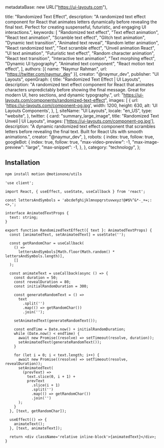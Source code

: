   metadataBase: new URL("https://ui-layouts.com"),

  title: "Randomized Text Effect",
  description:
    "A randomized text effect component for React that animates letters dynamically before revealing the final text. Perfect for creating suspenseful, futuristic, and engaging UI interactions.",
  keywords: [
    "Randomized text effect",
    "Text effect animation",
    "React text animation",
    "Scramble text effect",
    "Glitch text animation",
    "Dynamic text transition",
    "Animated text reveal",
    "Random letter animation",
    "React randomized text",
    "Text scramble effect",
    "Unveil animation React",
    "UI text animation",
    "Futuristic text effect",
    "Random character animation",
    "React text transition",
    "Interactive text animation",
    "Text morphing effect",
    "Dynamic UI typography",
    "Animated text component",
    "React motion text effect",
  ],
  authors: [{ name: "Naymur Rahman", url: "https://twitter.com/naymur_dev" }],
  creator: "@naymur_dev",
  publisher: "UI Layouts",
  openGraph: {
    title: "Randomized Text Effect | UI Layouts",
    description:
      "A randomized text effect component for React that animates characters unpredictably before showing the final message. Great for modern UI, hero sections, and dynamic typography.",
    url: "https://ui-layouts.com/components/randomized-text-effect",
    images: [
      {
        url: 'https://ui-layouts.com/component-og.jpg',
        width: 1200,
        height: 630,
        alt: 'UI Layouts Components',
      },
    ],
    siteName: "UI Layouts",
    locale: "en_US",
    type: "website",
  },
  twitter: {
    card: "summary_large_image",
    title: "Randomized Text Unveil | UI Layouts",
    images: ['https://ui-layouts.com/component-og.jpg'],
    description:
      "A dynamic randomized text effect component that scrambles letters before revealing the final text. Built for React UIs with smooth animations.",
    creator: "@naymur_dev",
  },
  robots: {
    index: true,
    follow: true,
    googleBot: {
      index: true,
      follow: true,
      "max-video-preview": -1,
      "max-image-preview": "large",
      "max-snippet": -1,
    },
  },
  category: "technology",
};


<ComponentCodePreview name='randomized-text-unveil' hasReTrigger isFitheight />

## Installation

```bash
npm install motion @motionone/utils
```

```tsx text-randomized.tsx
'use client';

import React, { useEffect, useState, useCallback } from 'react';

const lettersAndSymbols = 'abcdefghijklmnopqrstuvwxyz!@#$%^&*-_+=;:<>,';

interface AnimatedTextProps {
  text: string;
}

export function RandomizedTextEffect({ text }: AnimatedTextProps) {
  const [animatedText, setAnimatedText] = useState('');

  const getRandomChar = useCallback(
    () =>
      lettersAndSymbols[Math.floor(Math.random() * lettersAndSymbols.length)],
    []
  );

  const animateText = useCallback(async () => {
    const duration = 50;
    const revealDuration = 80;
    const initialRandomDuration = 300;

    const generateRandomText = () =>
      text
        .split('')
        .map(() => getRandomChar())
        .join('');

    setAnimatedText(generateRandomText());

    const endTime = Date.now() + initialRandomDuration;
    while (Date.now() < endTime) {
      await new Promise((resolve) => setTimeout(resolve, duration));
      setAnimatedText(generateRandomText());
    }

    for (let i = 0; i < text.length; i++) {
      await new Promise((resolve) => setTimeout(resolve, revealDuration));
      setAnimatedText(
        (prevText) =>
          text.slice(0, i + 1) +
          prevText
            .slice(i + 1)
            .split('')
            .map(() => getRandomChar())
            .join('')
      );
    }
  }, [text, getRandomChar]);

  useEffect(() => {
    animateText();
  }, [text, animateText]);

  return <div className='relative inline-block'>{animatedText}</div>;
}
```
